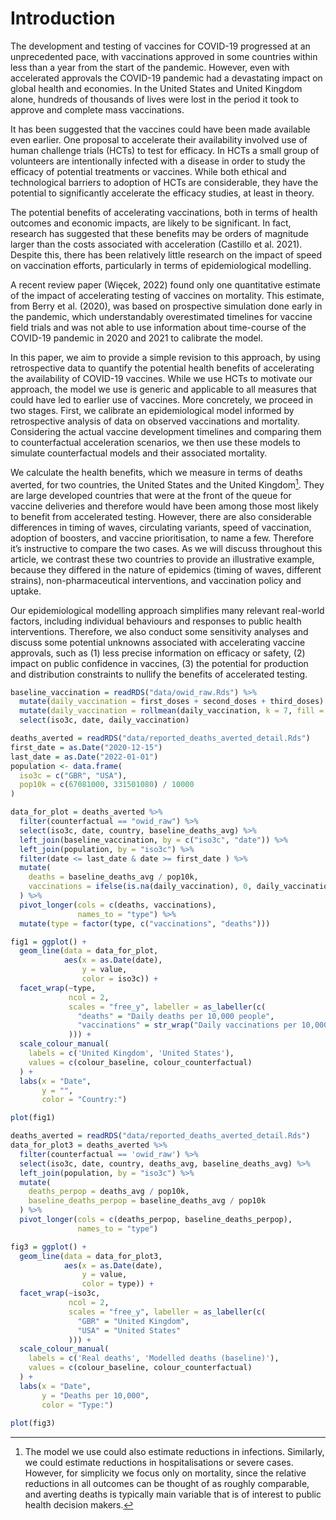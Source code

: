 # Introduction

The development and testing of vaccines for COVID-19 progressed at an unprecedented pace, with vaccinations approved in some countries within less than a year from the start of the pandemic. However, even with accelerated approvals the COVID-19 pandemic had a devastating impact on global health and economies. In the United States and United Kingdom alone, hundreds of thousands of lives were lost in the period it took to approve and complete mass vaccinations.

It has been suggested that the vaccines could have been made available even earlier. One proposal to accelerate their availability involved use of human challenge trials (HCTs) to test for efficacy. In HCTs a small group of volunteers are intentionally infected with a disease in order to study the efficacy of potential treatments or vaccines. While both ethical and technological barriers to adoption of HCTs are considerable, they have the potential to significantly accelerate the efficacy studies, at least in theory.

The potential benefits of accelerating vaccinations, both in terms of health outcomes and economic impacts, are likely to be significant. In fact, research has suggested that these benefits may be orders of magnitude larger than the costs associated with acceleration (Castillo et al. 2021). Despite this, there has been relatively little research on the impact of speed on vaccination efforts, particularly in terms of epidemiological modelling.

A recent review paper (Więcek, 2022) found only one quantitative estimate of the impact of accelerating testing of vaccines on mortality. This estimate, from Berry et al. (2020), was based on prospective simulation done early in the pandemic, which understandably overestimated timelines for vaccine field trials and was not able to use information about time-course of the COVID-19 pandemic in 2020 and 2021 to calibrate the model. 

In this paper, we aim to provide a simple revision to this approach, by using retrospective data to quantify the potential health benefits of accelerating the availability of COVID-19 vaccines. While we use HCTs to motivate our approach, the model we use is generic and applicable to all measures that could have led to earlier use of vaccines. More concretely, we proceed in two stages. First, we calibrate an epidemiological model informed by retrospective analysis of data on observed vaccinations and mortality. Considering the actual vaccine development timelines and comparing them to counterfactual acceleration scenarios, we then use these models to simulate counterfactual models and their associated mortality. 

We calculate the health benefits, which we measure in terms of deaths averted, for two countries, the United States and the United Kingdom[^1]. They are large developed countries that were at the front of the queue for vaccine deliveries and therefore would have been among those most likely to benefit from accelerated testing. However, there are also considerable differences in timing of waves, circulating variants, speed of vaccination, adoption of boosters, and vaccine prioritisation, to name a few. Therefore it’s instructive to compare the two cases. As we will discuss throughout this article, we contrast these two countries to provide an illustrative example, because they differed in the nature of epidemics (timing of waves, different strains), non-pharmaceutical interventions, and vaccination policy and uptake.

Our epidemiological modelling approach simplifies many relevant real-world factors, including individual behaviours and responses to public health interventions. Therefore, we also conduct some sensitivity analyses and discuss some potential unknowns associated with accelerating vaccine approvals, such as (1) less precise information on efficacy or safety, (2) impact on public confidence in vaccines, (3) the potential for production and distribution constraints to nullify the benefits of accelerated testing.

[^1]:  The model we use could also estimate reductions in infections. Similarly, we could estimate reductions in hospitalisations or severe cases. However, for simplicity we focus only on mortality, since the relative reductions in all outcomes can be thought of as roughly comparable, and averting deaths is typically main variable that is of interest to public health decision makers.


```r

baseline_vaccination = readRDS("data/owid_raw.Rds") %>% 
  mutate(daily_vaccination = first_doses + second_doses + third_doses) %>% 
  mutate(daily_vaccination = rollmean(daily_vaccination, k = 7, fill = NA)) %>% 
  select(iso3c, date, daily_vaccination)

deaths_averted = readRDS("data/reported_deaths_averted_detail.Rds")
first_date = as.Date("2020-12-15")
last_date = as.Date("2022-01-01")
population <- data.frame(
  iso3c = c("GBR", "USA"),
  pop10k = c(67081000, 331501080) / 10000
)

data_for_plot = deaths_averted %>% 
  filter(counterfactual == "owid_raw") %>% 
  select(iso3c, date, country, baseline_deaths_avg) %>% 
  left_join(baseline_vaccination, by = c("iso3c", "date")) %>% 
  left_join(population, by = "iso3c") %>% 
  filter(date <= last_date & date >= first_date ) %>% 
  mutate(
    deaths = baseline_deaths_avg / pop10k,
    vaccinations = ifelse(is.na(daily_vaccination), 0, daily_vaccination / pop10k)
  ) %>% 
  pivot_longer(cols = c(deaths, vaccinations),
               names_to = "type") %>% 
  mutate(type = factor(type, c("vaccinations", "deaths")))

fig1 = ggplot() +
  geom_line(data = data_for_plot,
            aes(x = as.Date(date),
                y = value,
                color = iso3c)) +
  facet_wrap(~type, 
             ncol = 2, 
             scales = "free_y", labeller = as_labeller(c(
               "deaths" = "Daily deaths per 10,000 people",
               "vaccinations" = str_wrap("Daily vaccinations per 10,000 people (7-day moving average)", width = 40)
             ))) +
  scale_colour_manual(
    labels = c('United Kingdom', 'United States'),
    values = c(colour_baseline, colour_counterfactual)
  ) +
  labs(x = "Date",
       y = "",
       color = "Country:")

plot(fig1)

```

```r
deaths_averted = readRDS("data/reported_deaths_averted_detail.Rds")
data_for_plot3 = deaths_averted %>% 
  filter(counterfactual == 'owid_raw') %>% 
  select(iso3c, date, country, deaths_avg, baseline_deaths_avg) %>% 
  left_join(population, by = "iso3c") %>% 
  mutate(
    deaths_perpop = deaths_avg / pop10k,
    baseline_deaths_perpop = baseline_deaths_avg / pop10k
  ) %>% 
  pivot_longer(cols = c(deaths_perpop, baseline_deaths_perpop),
               names_to = "type")

fig3 = ggplot() +
  geom_line(data = data_for_plot3,
            aes(x = as.Date(date),
                y = value,
                color = type)) +
  facet_wrap(~iso3c, 
             ncol = 2, 
             scales = "free_y", labeller = as_labeller(c(
               "GBR" = "United Kingdom",
               "USA" = "United States"
             ))) +
  scale_colour_manual(
    labels = c('Real deaths', 'Modelled deaths (baseline)'),
    values = c(colour_baseline, colour_counterfactual)
  ) +
  labs(x = "Date",
       y = "Deaths per 10,000",
       color = "Type:")
  
plot(fig3)
```
